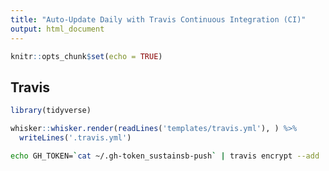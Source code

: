 ```yaml
---
title: "Auto-Update Daily with Travis Continuous Integration (CI)"
output: html_document
---
```


```r
knitr::opts_chunk$set(echo = TRUE)
```

## Travis

```r
library(tidyverse)

whisker::whisker.render(readLines('templates/travis.yml'), ) %>%
  writeLines('.travis.yml')
```


```bash
echo GH_TOKEN=`cat ~/.gh-token_sustainsb-push` | travis encrypt --add
```